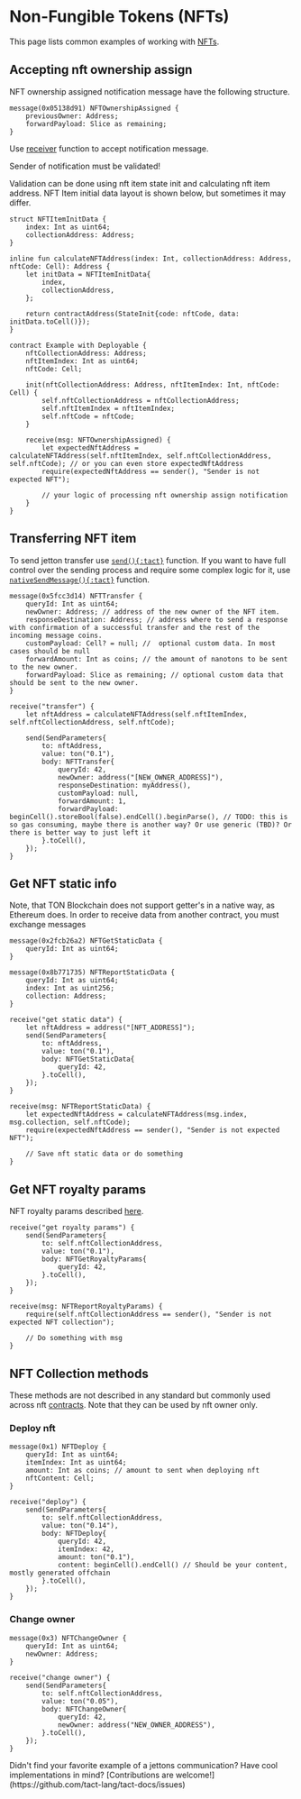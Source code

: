 # Non-Fungible Tokens (NFTs)


This page lists common examples of working with [NFTs](https://docs.ton.org/develop/dapps/asset-processing/nfts).

## Accepting nft ownership assign

NFT ownership assigned notification message have the following structure.

```tact
message(0x05138d91) NFTOwnershipAssigned {
    previousOwner: Address;
    forwardPayload: Slice as remaining;
}
```

Use [receiver](/book/receive) function to accept notification message.

<Callout type="warning" emoji="⚠️">

  Sender of notification must be validated!

</Callout>

Validation can be done using nft item state init and calculating nft item address.
NFT Item initial data layout is shown below, but sometimes it may differ.

```tact
struct NFTItemInitData {
    index: Int as uint64;
    collectionAddress: Address;
}

inline fun calculateNFTAddress(index: Int, collectionAddress: Address, nftCode: Cell): Address {
    let initData = NFTItemInitData{
        index,
        collectionAddress,
    };

    return contractAddress(StateInit{code: nftCode, data: initData.toCell()});
}

contract Example with Deployable {
    nftCollectionAddress: Address;
    nftItemIndex: Int as uint64;
    nftCode: Cell;

    init(nftCollectionAddress: Address, nftItemIndex: Int, nftCode: Cell) {
        self.nftCollectionAddress = nftCollectionAddress;
        self.nftItemIndex = nftItemIndex;
        self.nftCode = nftCode;
    }

    receive(msg: NFTOwnershipAssigned) {
        let expectedNftAddress = calculateNFTAddress(self.nftItemIndex, self.nftCollectionAddress, self.nftCode); // or you can even store expectedNftAddress
        require(expectedNftAddress == sender(), "Sender is not expected NFT");

        // your logic of processing nft ownership assign notification
    }
}
```

## Transferring NFT item

To send jetton transfer use [`send(){:tact}`](/book/send) function.
If you want to have full control over the sending process and require some complex logic for it,
use [`nativeSendMessage(){:tact}`](/ref/core-advanced#nativesendmessage) function.

```tact
message(0x5fcc3d14) NFTTransfer {
    queryId: Int as uint64;
    newOwner: Address; // address of the new owner of the NFT item.
    responseDestination: Address; // address where to send a response with confirmation of a successful transfer and the rest of the incoming message coins.
    customPayload: Cell? = null; //  optional custom data. In most cases should be null
    forwardAmount: Int as coins; // the amount of nanotons to be sent to the new owner.
    forwardPayload: Slice as remaining; // optional custom data that should be sent to the new owner.
}

receive("transfer") {
    let nftAddress = calculateNFTAddress(self.nftItemIndex, self.nftCollectionAddress, self.nftCode);

    send(SendParameters{
        to: nftAddress,
        value: ton("0.1"),
        body: NFTTransfer{
            queryId: 42,
            newOwner: address("[NEW_OWNER_ADDRESS]"),
            responseDestination: myAddress(),
            customPayload: null,
            forwardAmount: 1,
            forwardPayload: beginCell().storeBool(false).endCell().beginParse(), // TODO: this is so gas consuming, maybe there is another way? Or use generic (TBD)? Or there is better way to just left it
        }.toCell(),
    });
}
```

## Get NFT static info

Note, that TON Blockchain does not support getter's in a native way, as Ethereum does.
In order to receive data from another contract, you must exchange messages

```tact
message(0x2fcb26a2) NFTGetStaticData {
    queryId: Int as uint64;
}

message(0x8b771735) NFTReportStaticData {
    queryId: Int as uint64;
    index: Int as uint256;
    collection: Address;
}

receive("get static data") {
    let nftAddress = address("[NFT_ADDRESS]");
    send(SendParameters{
        to: nftAddress,
        value: ton("0.1"),
        body: NFTGetStaticData{
            queryId: 42,
        }.toCell(),
    });
}

receive(msg: NFTReportStaticData) {
    let expectedNftAddress = calculateNFTAddress(msg.index, msg.collection, self.nftCode);
    require(expectedNftAddress == sender(), "Sender is not expected NFT");

    // Save nft static data or do something
}
```

## Get NFT royalty params

NFT royalty params described [here](https://github.com/ton-blockchain/TEPs/blob/master/text/0066-nft-royalty-standard.md).

```tact
receive("get royalty params") {
    send(SendParameters{
        to: self.nftCollectionAddress,
        value: ton("0.1"),
        body: NFTGetRoyaltyParams{
            queryId: 42,
        }.toCell(),
    });
}

receive(msg: NFTReportRoyaltyParams) {
    require(self.nftCollectionAddress == sender(), "Sender is not expected NFT collection");

    // Do something with msg
}
```

## NFT Collection methods

These methods are not described in any standard but commonly used across nft [contracts](https://github.com/ton-blockchain/token-contract/blob/main/nft/nft-collection.fc).
Note that they can be used by nft owner only.

### Deploy nft

```tact
message(0x1) NFTDeploy {
    queryId: Int as uint64;
    itemIndex: Int as uint64;
    amount: Int as coins; // amount to sent when deploying nft
    nftContent: Cell;
}

receive("deploy") {
    send(SendParameters{
        to: self.nftCollectionAddress,
        value: ton("0.14"),
        body: NFTDeploy{
            queryId: 42,
            itemIndex: 42,
            amount: ton("0.1"),
            content: beginCell().endCell() // Should be your content, mostly generated offchain
        }.toCell(),
    });
}
```

### Change owner

```tact
message(0x3) NFTChangeOwner {
    queryId: Int as uint64;
    newOwner: Address;
}

receive("change owner") {
    send(SendParameters{
        to: self.nftCollectionAddress,
        value: ton("0.05"),
        body: NFTChangeOwner{
            queryId: 42,
            newOwner: address("NEW_OWNER_ADDRESS"),
        }.toCell(),
    });
}
```

<Callout type="info" emoji="🤔">
  Didn't find your favorite example of a jettons communication? Have cool implementations in mind? [Contributions are welcome!](https://github.com/tact-lang/tact-docs/issues)
</Callout>
